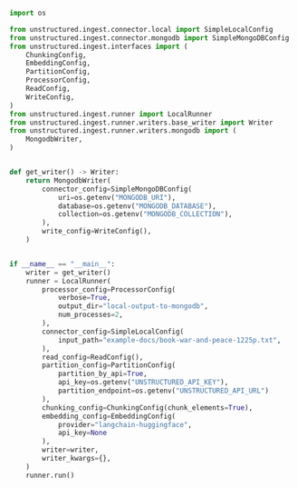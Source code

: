 ```python Python Ingest v1
import os

from unstructured.ingest.connector.local import SimpleLocalConfig
from unstructured.ingest.connector.mongodb import SimpleMongoDBConfig
from unstructured.ingest.interfaces import (
    ChunkingConfig,
    EmbeddingConfig,
    PartitionConfig,
    ProcessorConfig,
    ReadConfig,
    WriteConfig,
)
from unstructured.ingest.runner import LocalRunner
from unstructured.ingest.runner.writers.base_writer import Writer
from unstructured.ingest.runner.writers.mongodb import (
    MongodbWriter,
)


def get_writer() -> Writer:
    return MongodbWriter(
        connector_config=SimpleMongoDBConfig(
            uri=os.getenv("MONGODB_URI"),
            database=os.getenv("MONGODB_DATABASE"),
            collection=os.getenv("MONGODB_COLLECTION"),
        ),
        write_config=WriteConfig(),
    )


if __name__ == "__main__":
    writer = get_writer()
    runner = LocalRunner(
        processor_config=ProcessorConfig(
            verbose=True,
            output_dir="local-output-to-mongodb",
            num_processes=2,
        ),
        connector_config=SimpleLocalConfig(
            input_path="example-docs/book-war-and-peace-1225p.txt",
        ),
        read_config=ReadConfig(),
        partition_config=PartitionConfig(
            partition_by_api=True,
            api_key=os.getenv("UNSTRUCTURED_API_KEY"),
            partition_endpoint=os.getenv("UNSTRUCTURED_API_URL")
        ),
        chunking_config=ChunkingConfig(chunk_elements=True),
        embedding_config=EmbeddingConfig(
            provider="langchain-huggingface",
            api_key=None
        ),
        writer=writer,
        writer_kwargs={},
    )
    runner.run()
```
